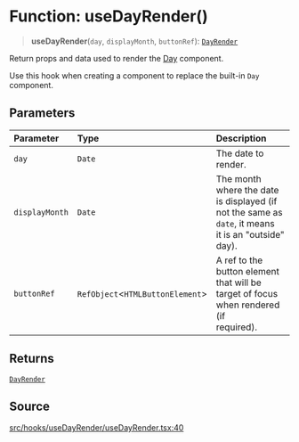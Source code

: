 # Function: useDayRender()

> **useDayRender**(`day`, `displayMonth`, `buttonRef`): [`DayRender`](/api/latest/type-aliases/DayRender.mdx)

Return props and data used to render the [Day](/api/latest/functions/Day.mdx) component.

Use this hook when creating a component to replace the built-in `Day`
component.

## Parameters

| Parameter | Type | Description |
| :------ | :------ | :------ |
| `day` | `Date` | The date to render. |
| `displayMonth` | `Date` | The month where the date is displayed (if not the same as `date`, it means<br />it is an "outside" day). |
| `buttonRef` | `RefObject`\<`HTMLButtonElement`\> | A ref to the button element that will be target of focus when rendered (if<br />required). |

## Returns

[`DayRender`](/api/latest/type-aliases/DayRender.mdx)

## Source

[src/hooks/useDayRender/useDayRender.tsx:40](https://github.com/gpbl/react-day-picker/blob/86f49ff11/src/hooks/useDayRender/useDayRender.tsx#L40)
